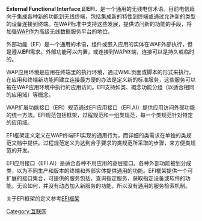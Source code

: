 {{Copy edit|time=2021-12-25T03:07:57+00:00}}
{{Unreferenced|time=2021-12-25T03:07:57+00:00}}
'''External Functional Interface''',即'''EFI'''，是一个通用的无线电信术语。目前电信趋向于集成各种新的功能到无线终端，包括集成新的特性到终端或通过允许新的类型的设备连接到终端。在WAP标准中支持这些发展，提供访问新的功能的手段，将加强[[WAP|WAP]]作为高级无线数据服务平台的地位。

外部功能（EF）是一个通用的术语，组件或嵌入应用的实体在WAE外部执行，但是遵从'''EFI'''需求。外部功能可以内置，或连接到WAP终端，连接可以是持久或临时的。

WAP应用环境是应用在终端里的执行环境，通过WML页面或脚本的形式来执行。在应用和终端新功能间建立连接最方便的办法是定义新的标准服务，这些服务可以被在WAP应用环境中执行的应用访问。EFI支持如类、概念功能分组（以适合相同的应用域）等概念。

WAP扩展功能接口（EFI）规范通过EFI应用接口（EFI AI）提供应用访问外部功能的统一方法。EFI规范包括框架，过程规范和一组类规范，每一个类规范针对特定的应用域。

EFI框架定义定义在WAP终端EFI实现的通用行为，而详细的类需求在单独的类规范文档中提供。过程规范定义为达到合乎要求的类规范所采取的步骤，来方便类规范的开发。

EFI应用接口（EFI AI）是适合各种不用应用的高层接口。各种外部功能被划分成类，以为不同生产和版本的终端和外部实体提供通用的功能。EFI框架提供一个可扩展的接口集合，可提供的服务包括，查询指定服务，获取指定设备或软件的功能。无论如何，并没有动态加入新服务的功能，所以没有通用的服务检索机制。

关于EFI框架的定义参考[[EFI框架|EFI框架]]

[[Category:互联网|Category:互联网]]